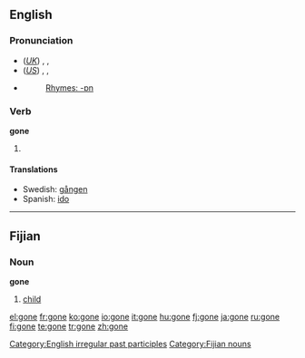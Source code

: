 ==English==

{{rank|along|four|wish|328|gone|times|girl|during}}

===Pronunciation===
*(''[[Received Pronunciation|UK]]'') {{AHD|gŏn}}, {{IPA|/gɒn/}}, {{SAMPA|/gQn/}}
*(''[[General American|US]]'') {{AHD|gŏn}}, {{IPA|/gɑn/}}, {{SAMPA|/gAn/}}
*{{audio|en-us-gone.ogg|Audio (US)}}
*:[[Rhymes:English:-ɒn|Rhymes: -ɒn]]

===Verb===
'''gone'''

#{{past participle of|[[go]]}}

====Translations====
*Swedish: [[gången]]
*Spanish: [[ido#Spanish|ido]]

[[Category:English irregular past participles]]

----

==Fijian==

===Noun===
'''gone'''

# [[child]]

[[Category:Fijian nouns]]

[[el:gone]]
[[fr:gone]]
[[ko:gone]]
[[io:gone]]
[[it:gone]]
[[hu:gone]]
[[fj:gone]]
[[ja:gone]]
[[ru:gone]]
[[fi:gone]]
[[te:gone]]
[[tr:gone]]
[[zh:gone]]